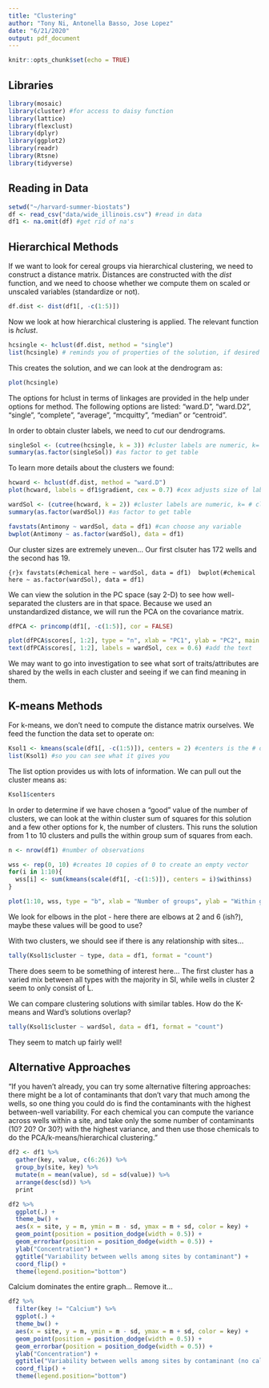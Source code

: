 ```yaml
---
title: "Clustering"
author: "Tony Ni, Antonella Basso, Jose Lopez"
date: "6/21/2020"
output: pdf_document
---
```


```r
knitr::opts_chunk$set(echo = TRUE)
```

## Libraries
```r
library(mosaic) 
library(cluster) #for access to daisy function
library(lattice)
library(flexclust)
library(dplyr)
library(ggplot2)
library(readr)
library(Rtsne)
library(tidyverse)
```

## Reading in Data

```r
setwd("~/harvard-summer-biostats")
df <- read_csv("data/wide_illinois.csv") #read in data
df1 <- na.omit(df) #get rid of na's
```

## Hierarchical Methods

If we want to look for cereal groups via hierarchical clustering, we need to construct a distance matrix. Distances are constructed with the *dist* function, and we need to choose whether we compute them on scaled or unscaled variables (standardize or not). 

```r
df.dist <- dist(df1[, -c(1:5)])
```

Now we look at how hierarchical clustering is applied. The relevant function is *hclust*. 

```r
hcsingle <- hclust(df.dist, method = "single") 
list(hcsingle) # reminds you of properties of the solution, if desired
```

This creates the solution, and we can look at the dendrogram as:

```r
plot(hcsingle)
```

The options for hclust in terms of linkages are provided in the help under options for method. The following options are listed: "ward.D", "ward.D2", "single", "complete", "average", "mcquitty", "median" or "centroid".

In order to obtain cluster labels, we need to *cut* our dendrograms.

```r
singleSol <- (cutree(hcsingle, k = 3)) #cluster labels are numeric, k= # clusters
summary(as.factor(singleSol)) #as factor to get table
```

To learn more details about the clusters we found:

```r
hcward <- hclust(df.dist, method = "ward.D") 
plot(hcward, labels = df1$gradient, cex = 0.7) #cex adjusts size of label

wardSol <- (cutree(hcward, k = 2)) #cluster labels are numeric, k= # clusters
summary(as.factor(wardSol)) #as factor to get table

favstats(Antimony ~ wardSol, data = df1) #can choose any variable
bwplot(Antimony ~ as.factor(wardSol), data = df1)
```

Our cluster sizes are extremely uneven... Our first clsuter has 172 wells and the second has 19.

```{r}x
favstats(#chemical here ~ wardSol, data = df1) 
bwplot(#chemical here ~ as.factor(wardSol), data = df1)
```

We can view the solution in the PC space (say 2-D) to see how well-separated the clusters are in that space. Because we used an unstandardized distance, we will run the PCA on the covariance matrix.

```r
dfPCA <- princomp(df1[, -c(1:5)], cor = FALSE)

plot(dfPCA$scores[, 1:2], type = "n", xlab = "PC1", ylab = "PC2", main = "Ward's cluster solution") #blank!
text(dfPCA$scores[, 1:2], labels = wardSol, cex = 0.6) #add the text
```

We may want to go into investigation to see what sort of traits/attributes are shared by the wells in each cluster and seeing if we can find meaning in them.

## K-means Methods

For k-means, we don't need to compute the distance matrix ourselves. We feed the function the data set to operate on:

```r
Ksol1 <- kmeans(scale(df1[, -c(1:5)]), centers = 2) #centers is the # of clusters desired
list(Ksol1) #so you can see what it gives you
```

The list option provides us with lots of information. We can pull out the cluster means as:

```r
Ksol1$centers
```

In order to determine if we have chosen a "good" value of the number of clusters, we can look at the within cluster sum of squares for this solution and a few other options for k, the number of clusters. This runs the solution from 1 to 10 clusters and pulls the within group sum of squares from each. 

```r
n <- nrow(df1) #number of observations

wss <- rep(0, 10) #creates 10 copies of 0 to create an empty vector
for(i in 1:10){
  wss[i] <- sum(kmeans(scale(df1[, -c(1:5)]), centers = i)$withinss)
} 

plot(1:10, wss, type = "b", xlab = "Number of groups", ylab = "Within groups sum of squares")
```

We look for elbows in the plot - here there are elbows at 2 and 6 (ish?), maybe these values will be good to use? 

With two clusters, we should see if there is any relationship with sites...

```r
tally(Ksol1$cluster ~ type, data = df1, format = "count")
```

There does seem to be something of interest here... The first cluster has a varied mix between all types with the majority in SI, while wells in cluster 2 seem to only consist of L.

We can compare clustering solutions with similar tables. How do the K-means and Ward's solutions overlap?

```r
tally(Ksol1$cluster ~ wardSol, data = df1, format = "count")
```

They seem to match up fairly well!

## Alternative Approaches

"If you haven’t already, you can try some alternative filtering approaches: there might be a lot of contaminants that don’t vary that much among the wells, so one thing you could do is find the contaminants with the highest between-well variability. For each chemical you can compute the variance across wells within a site, and take only the some number of contaminants (10? 20? Or 30?) with the highest variance, and then use those chemicals to do the PCA/k-means/hierarchical clustering."

```r
df2 <- df1 %>%
  gather(key, value, c(6:26)) %>% 
  group_by(site, key) %>%
  mutate(m = mean(value), sd = sd(value)) %>%
  arrange(desc(sd)) %>%
  print

df2 %>%
  ggplot(.) + 
  theme_bw() + 
  aes(x = site, y = m, ymin = m - sd, ymax = m + sd, color = key) + 
  geom_point(position = position_dodge(width = 0.5)) + 
  geom_errorbar(position = position_dodge(width = 0.5)) + 
  ylab("Concentration") +
  ggtitle("Variability between wells among sites by contaminant") +
  coord_flip() + 
  theme(legend.position="bottom")
```

Calcium dominates the entire graph... Remove it...

```r
df2 %>%
  filter(key != "Calcium") %>%
  ggplot(.) + 
  theme_bw() + 
  aes(x = site, y = m, ymin = m - sd, ymax = m + sd, color = key) + 
  geom_point(position = position_dodge(width = 0.5)) + 
  geom_errorbar(position = position_dodge(width = 0.5)) + 
  ylab("Concentration") +
  ggtitle("Variability between wells among sites by contaminant (no calcium)") +
  coord_flip() + 
  theme(legend.position="bottom")
```

